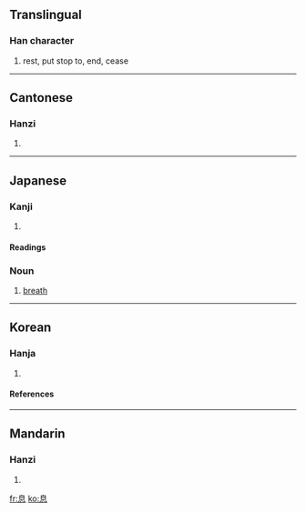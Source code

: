 ==Translingual==

===Han character===
{{Han char|rn=61|rad=心|as=06|sn=10|four=2633<sub>0</sub>|canj=竹山心 (HUP)}}
# rest, put stop to, end, cease

----
==Cantonese==

===Hanzi===
{{yue-hanzi|jyut=|y=sik1}}
# {{defn|Cantonese}}

----
==Japanese==

===Kanji===
{{ja-kanji|grade=3|rs=心06}}
# {{defn|Japanese}} 

====Readings====
{{ja-readings|on=[[そく]] ([[soku]])|kun=[[いき]] ([[iki]]), [[やすむ]] ([[yasumu]]), [[やめる]] ([[yameru]])}}

===Noun===
{{ja-noun|k|count=|hira=いき|kata=|rom=iki|kanji=|kyu=|shin=|hidx=}}
# [[breath]]

----
==Korean==

===Hanja===
{{ko-hanja|hangeul=식|eumhun=|rv=sik|mr=sik|y=sik}}
# {{defn|Korean}}

====References====
{{Han ref|kx=0385.200|dkj=10601|dj=0717.100|hdz=42291.040|uh=606F|ud=24687|bh=AEA7|bd=44711}}

----
==Mandarin==

===Hanzi===
{{cmn-hanzi|pin=[[xī]] (xi1)|wg=hsi<sup>1</sup>}}
# {{defn|Mandarin}}

[[fr:息]]
[[ko:息]]